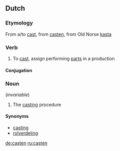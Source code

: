 ==Dutch==

===Etymology===
From {{etyl|en|nl}} a/to [[cast]], from {{etyl|enm|nl}} [[casten]], from Old Norse [[kasta]] 

===Verb===
{{nl-verb|wk-t}}

# To [[cast]], assign performing [[parts]] in a production

====Conjugation====
{{nl-conj-wk|cast|dt=tt}}

===Noun===
{{infl|nl|noun|g=n}} (''invariable'')

# The [[casting]] procedure

====Synonyms====
* [[casting]]
* [[rolverdeling]]

[[de:casten]]
[[ru:casten]]